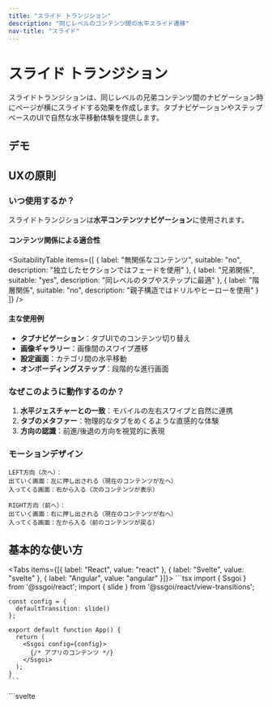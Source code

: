 ```yaml
---
title: "スライド トランジション"
description: "同じレベルのコンテンツ間の水平スライド遷移"
nav-title: "スライド"
---
```


# スライド トランジション

スライドトランジションは、同じレベルの兄弟コンテンツ間のナビゲーション時にページが横にスライドする効果を作成します。タブナビゲーションやステップベースのUIで自然な水平移動体験を提供します。

## デモ

<ViewTransitionDemo type="slide" />

## UXの原則

### いつ使用するか？

スライドトランジションは**水平コンテンツナビゲーション**に使用されます。

#### コンテンツ関係による適合性

<SuitabilityTable
  items={[
    {
      label: "無関係なコンテンツ",
      suitable: "no",
      description: "独立したセクションではフェードを使用"
    },
    {
      label: "兄弟関係",
      suitable: "yes",
      description: "同レベルのタブやステップに最適"
    },
    {
      label: "階層関係",
      suitable: "no",
      description: "親子構造ではドリルやヒーローを使用"
    }
  ]}
/>

#### 主な使用例

- **タブナビゲーション**：タブUIでのコンテンツ切り替え
- **画像ギャラリー**：画像間のスワイプ遷移
- **設定画面**：カテゴリ間の水平移動
- **オンボーディングステップ**：段階的な進行画面

### なぜこのように動作するのか？

1. **水平ジェスチャーとの一致**：モバイルの左右スワイプと自然に連携
2. **タブのメタファー**：物理的なタブをめくるような直感的な体験
3. **方向の認識**：前進/後退の方向を視覚的に表現

### モーションデザイン

```
LEFT方向（次へ）：
出ていく画面：左に押し出される（現在のコンテンツが左へ）
入ってくる画面：右から入る（次のコンテンツが表示）

RIGHT方向（前へ）：
出ていく画面：右に押し出される（現在のコンテンツが右へ）
入ってくる画面：左から入る（前のコンテンツが戻る）
```

## 基本的な使い方

<Tabs items={[{ label: "React", value: "react" }, { label: "Svelte", value: "svelte" }, { label: "Angular", value: "angular" }]}>
  <TabPanel value="react">
    ```tsx
    import { Ssgoi } from '@ssgoi/react';
    import { slide } from '@ssgoi/react/view-transitions';

    const config = {
      defaultTransition: slide()
    };

    export default function App() {
      return (
        <Ssgoi config={config}>
          {/* アプリのコンテンツ */}
        </Ssgoi>
      );
    }
    ```
  </TabPanel>
  <TabPanel value="svelte">
    ```svelte
    <script>
      import { Ssgoi } from '@ssgoi/svelte';
      import { slide } from '@ssgoi/svelte/view-transitions';

      const config = {
        defaultTransition: slide()
      };
    </script>

    <Ssgoi {config}>
      <slot />
    </Ssgoi>
    ```
  </TabPanel>
  <TabPanel value="angular">
    ```typescript
    import { Component } from "@angular/core";
    import { RouterOutlet } from "@angular/router";
    import { Ssgoi } from "@ssgoi/angular";
    import { slide } from "@ssgoi/angular/view-transitions";
    import type { SsgoiConfig } from "@ssgoi/angular";

    @Component({
      selector: "app-root",
      standalone: true,
      imports: [RouterOutlet, Ssgoi],
      template: `
        <div
          ssgoi
          [config]="ssgoiConfig"
          style="position: relative; min-height: 100vh;"
        >
          <router-outlet />
        </div>
      `
    })
    export class AppComponent {
      ssgoiConfig: SsgoiConfig = {
        defaultTransition: slide()
      };
    }
    ```
  </TabPanel>
</Tabs>
  


## 実践例

### 1. タブナビゲーション

タブUIでのコンテンツ切り替え：

<Tabs items={[{ label: "React", value: "react" }, { label: "Svelte", value: "svelte" }, { label: "Angular", value: "angular" }]}>
  <TabPanel value="react">
    ```tsx
    const config = {
      transitions: [
        {
          from: '/tabs/home',
          to: '/tabs/profile',
          transition: slide({ direction: 'left' }),
          symmetric: true  // 戻るナビゲーション時に自動的に右へ
        },
        {
          from: '/tabs/profile',
          to: '/tabs/settings',
          transition: slide({ direction: 'left' }),
          symmetric: true
        }
      ]
    };
    ```
  </TabPanel>
  <TabPanel value="svelte">
    ```svelte
    <script>
      const config = {
        transitions: [
          {
            from: '/tabs/home',
            to: '/tabs/profile',
            transition: slide({ direction: 'left' }),
            symmetric: true  // 戻るナビゲーション時に自動的に右へ
          },
          {
            from: '/tabs/profile',
            to: '/tabs/settings',
            transition: slide({ direction: 'left' }),
            symmetric: true
          }
        ]
      };
    </script>
    ```
  </TabPanel>
  <TabPanel value="angular">
    ```typescript
    import { Component } from "@angular/core";
    import { Ssgoi } from "@ssgoi/angular";
    import { slide } from "@ssgoi/angular/view-transitions";
    import type { SsgoiConfig } from "@ssgoi/angular";

    @Component({
      selector: "app-root",
      standalone: true,
      imports: [Ssgoi],
      template: `
        <div ssgoi [config]="ssgoiConfig">
          <!-- App content -->
        </div>
      `
    })
    export class AppComponent {
      ssgoiConfig: SsgoiConfig = {
        transitions: [
          {
            from: '/tabs/home',
            to: '/tabs/profile',
            transition: slide({ direction: 'left' }),
            symmetric: true  // Automatically right on back navigation
          },
          {
            from: '/tabs/profile',
            to: '/tabs/settings',
            transition: slide({ direction: 'left' }),
            symmetric: true
          }
        ]
      };
    }
    ```
  </TabPanel>
</Tabs>
  


### 2. 画像ギャラリー

画像間のスワイプ遷移：

<Tabs items={[{ label: "React", value: "react" }, { label: "Svelte", value: "svelte" }, { label: "Angular", value: "angular" }]}>
  <TabPanel value="react">
    ```tsx
    const config = {
      transitions: [
        {
          from: '/gallery/photo-*',
          to: '/gallery/photo-*',
          transition: slide({
            direction: 'left',
            spring: { stiffness: 300, damping: 30 }
          })
        }
      ]
    };
    ```
  </TabPanel>
  <TabPanel value="svelte">
    ```svelte
    <script>
      const config = {
        transitions: [
          {
            from: '/gallery/photo-*',
            to: '/gallery/photo-*',
            transition: slide({
              direction: 'left',
              spring: { stiffness: 300, damping: 30 }
            })
          }
        ]
      };
    </script>
    ```
  </TabPanel>
  <TabPanel value="angular">
    ```typescript
    import { Component } from "@angular/core";
    import { Ssgoi } from "@ssgoi/angular";
    import { slide } from "@ssgoi/angular/view-transitions";
    import type { SsgoiConfig } from "@ssgoi/angular";

    @Component({
      selector: "app-root",
      standalone: true,
      imports: [Ssgoi],
      template: `
        <div ssgoi [config]="ssgoiConfig">
          <!-- App content -->
        </div>
      `
    })
    export class AppComponent {
      ssgoiConfig: SsgoiConfig = {
        transitions: [
          {
            from: '/gallery/photo-*',
            to: '/gallery/photo-*',
            transition: slide({
              direction: 'left',
              spring: { stiffness: 300, damping: 30 }
            })
          }
        ]
      };
    }
    ```
  </TabPanel>
</Tabs>
  


### 3. ミドルウェアを介した動的方向

タブ順序に基づいて方向を自動的に決定：

<Tabs items={[{ label: "React", value: "react" }, { label: "Svelte", value: "svelte" }, { label: "Angular", value: "angular" }]}>
  <TabPanel value="react">
    ```tsx
    const createMiddleware = (tabs) => {
      return (from, to) => {
        const fromIndex = tabs.indexOf(from);
        const toIndex = tabs.indexOf(to);

        if (fromIndex < toIndex) {
          return { from: "/nav/left", to: "/nav/right" };
        } else {
          return { from: "/nav/right", to: "/nav/left" };
        }
      };
    };

    const config = {
      transitions: [
        {
          from: "/nav/left",
          to: "/nav/right",
          transition: slide({ direction: "left" })
        },
        {
          from: "/nav/right",
          to: "/nav/left",
          transition: slide({ direction: "right" })
        }
      ],
      middleware: createMiddleware(tabOrder)
    };
    ```
  </TabPanel>
  <TabPanel value="svelte">
    ```svelte
    <script>
      const createMiddleware = (tabs) => {
        return (from, to) => {
          const fromIndex = tabs.indexOf(from);
          const toIndex = tabs.indexOf(to);

          if (fromIndex < toIndex) {
            return { from: "/nav/left", to: "/nav/right" };
          } else {
            return { from: "/nav/right", to: "/nav/left" };
          }
        };
      };

      const config = {
        transitions: [
          {
            from: "/nav/left",
            to: "/nav/right",
            transition: slide({ direction: "left" })
          },
          {
            from: "/nav/right",
            to: "/nav/left",
            transition: slide({ direction: "right" })
          }
        ],
        middleware: createMiddleware(tabOrder)
      };
    </script>
    ```
  </TabPanel>
  <TabPanel value="angular">
    ```typescript
    import { Component } from "@angular/core";
    import { Ssgoi } from "@ssgoi/angular";
    import { slide } from "@ssgoi/angular/view-transitions";
    import type { SsgoiConfig } from "@ssgoi/angular";

    @Component({
      selector: "app-root",
      standalone: true,
      imports: [Ssgoi],
      template: `
        <div ssgoi [config]="ssgoiConfig">
          <!-- App content -->
        </div>
      `
    })
    export class AppComponent {
      private readonly tabOrder = [
        '/tabs/home',
        '/tabs/profile',
        '/tabs/settings'
      ];

      ssgoiConfig: SsgoiConfig = {
        transitions: [
          {
            from: '/nav/left',
            to: '/nav/right',
            transition: slide({ direction: 'left' })
          },
          {
            from: '/nav/right',
            to: '/nav/left',
            transition: slide({ direction: 'right' })
          }
        ],
        middleware: (from: string, to: string) => {
          const fromIndex = this.tabOrder.indexOf(from);
          const toIndex = this.tabOrder.indexOf(to);

          if (fromIndex !== -1 && toIndex !== -1) {
            if (fromIndex < toIndex) {
              return { from: '/nav/left', to: '/nav/right' };
            }
            return { from: '/nav/right', to: '/nav/left' };
          }

          return { from, to };
        }
      };
    }
    ```
  </TabPanel>
</Tabs>
  


## パフォーマンス最適化

- GPU加速のために`transform: translateX()`のみ使用
- レイアウトの再計算なしでスムーズな60fpsを維持
- 水平スクロール位置を自動的に保持

## アクセシビリティ

- `prefers-reduced-motion`設定時にトランジションを無効化
- 完全なキーボードナビゲーションサポート
- スクリーンリーダーにタブ構造を適切に伝達

## ベストプラクティス

### ✅ すべきこと

- タブナビゲーションやステップUIに使用
- 画像ギャラリーの左右スワイプに適用
- 設定カテゴリ間の水平移動に活用
- symmetricオプションで双方向の一貫性を維持
- モバイルで自然なスワイプジェスチャーと連携

### ❌ してはいけないこと

- 無関係なセクションナビゲーションには使用しない（フェードを使用）
- 階層構造の探索には使用しない（ドリルやヒーローを使用）
- 垂直スクロールと混在させない（一貫性を維持）
- タブが多すぎる場合には使用しない（5個以上）